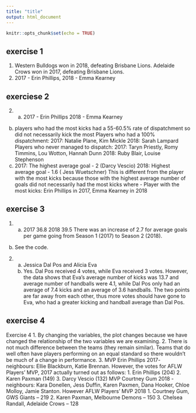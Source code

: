 ---
title: "title"
output: html_document
---

```{r setup, include=FALSE}
knitr::opts_chunk$set(echo = TRUE)
```

## exercise 1
1. Western Bulldogs won in 2018, defeating Brisbane Lions. Adelaide Crows won in 2017, defeating Brisbane Lions.
2. 2017 - Erin Phillips, 2018 - Emma Kearney

## exerciese 2
2) a) 2017 - Erin Phillips 2018 - Emma Kearney
b) players who had the most kicks had a 55-60.5% rate of dispatchment so did not necessarily kick the most
Players who had a 100% dispatchment:
2017: Natalie Plane, Kim Mickle
2018: Sarah Lampard
Players who never managed to dispatch:
2017: Taryn Priestly, Romy Timmins, Lou Wotton, Hannah Dunn 
2018: Ruby Blair, Louise Stephenson
c) 2017: The highest average goal - 2 (Darcy Vescio)
2018: Highest average goal - 1.6 ( Jess Wuetschner)
This is different from the player with the most kicks because those with the highest average number of goals did not necessarily had the most kicks where - 
Player with the most kicks: Erin Phillips in 2017, Emma Kearney in 2018

## exercise 3
1. a)
2017    36.8
2018    39.5
There was an increase of 2.7 for average goals per game going from Season 1 (2017) to Season 2 (2018).
b) See the code.

2. a) Jessica Dal Pos and Alicia Eva
    c) Yes. Dal Pos received 4 votes, while Eva received 3 votes. However, the data shows that Eva’s average number of kicks was 13.7 and average number of handballs were 4.1, while Dal Pos only had an average of 7.4 kicks and an average of 3.6 handballs. The two points are far away from each other, thus more votes should have gone to Eva, who had a greater kicking and handball average than Dal Pos.

## exercise 4
Exercise 4
1. By changing the variables, the plot changes because we have changed the relationship of the two variables we are examining. 
2. There is not much difference between the teams (they remain similar). Teams that do well often have players performing on an equal standard so there wouldn't be much of a change in performance.
3. MVP Erin Phillips 2017- neighbours: Ellie Blackburn, Katie Brennan. However, the votes for AFLW Players’ MVP, 2017 actually turned out as follows:
1. Erin Phillips (204)
2. Karen Paxman (149)
3. Darcy Vescio (132)
MVP Courtney Gum 2018 - neighbours: Kara Donellen, Jess Duffin, Karen Paxmen, Dana Hooker, Chloe Molloy, Jamie Stanton. However
AFLW Players’ MVP 2018
1. Courtney Gum, GWS Giants – 219
2. Karen Paxman, Melbourne Demons – 150 
3. Chelsea Randall, Adelaide Crows –  128

